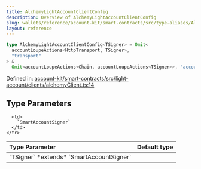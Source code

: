 ```yaml
---
title: AlchemyLightAccountClientConfig
description: Overview of AlchemyLightAccountClientConfig
slug: wallets/reference/account-kit/smart-contracts/src/type-aliases/AlchemyLightAccountClientConfig
layout: reference
---
```


```ts
type AlchemyLightAccountClientConfig<TSigner> = Omit<
  accountLoupeActions<HttpTransport, TSigner>,
  "transport"
> &
  Omit<accountLoupeActions<Chain, accountLoupeActions<TSigner>>, "account">;
```

Defined in: [account-kit/smart-contracts/src/light-account/clients/alchemyClient.ts:14](https://github.com/alchemyplatform/aa-sdk/blob/08da565ff1e1b5bcae4581d79993c4ed9e522c16/account-kit/smart-contracts/src/light-account/clients/alchemyClient.ts#L14)

## Type Parameters

<table>
  <thead>
    <tr>
      <th align="left">Type Parameter</th>
      <th align="left">Default type</th>
    </tr>
  </thead>

  <tbody>
    <tr>
      <td>
        `TSigner` *extends* `SmartAccountSigner`
      </td>

      <td>
        `SmartAccountSigner`
      </td>
    </tr>

  </tbody>
</table>
